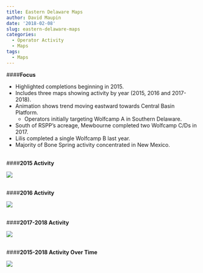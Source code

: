```yaml
---
title: Eastern Delaware Maps
author: David Maupin
date: '2018-02-08'
slug: eastern-delaware-maps
categories:
  - Operator Activity
  - Maps
tags:
  - Maps
---
```


####**Focus**

* Highlighted completions beginning in 2015.
* Includes three maps showing activity by year (2015, 2016 and 2017-2018).
* Animation shows trend moving eastward towards Central Basin Platform.
    + Operators initially targeting Wolfcamp A in Southern Delaware.
* South of RSPP's acreage, Mewbourne completed two Wolfcamp C/Ds in 2017.
* Lilis completed a single Wolfcamp B last year. 
* Majority of Bone Spring activity concentrated in New Mexico. 
<br>
<br>


####**2015 Activity**

<img style="margin:0px auto;display:block" src="/img/eastern_db/2015.png"/>
<br>

####**2016 Activity**

<img style="margin:0px auto;display:block" src="/img/eastern_db/2016.png"/>
<br>

####**2017-2018 Activity**

<img style="margin:0px auto;display:block" src="/img/eastern_db/2017-2018.png"/>
<br>

####**2015-2018 Activity Over Time**

<img style="margin:0px auto;display:block" src="/img/eastern_db/eastern_db.gif"/>
